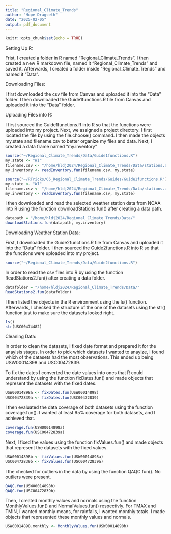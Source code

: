 ```yaml
---
title: "Regional_Climate_Trends"
author: "Hope Dragseth"
date: "2025-02-05"
output: pdf_document
---
```


```r
knitr::opts_chunk$set(echo = TRUE)
```

Setting Up R:

Frist, I created a folder in R named "Regional_Climate_Trends". I then created a new R markdown file, named it "Regional_Climate_Trends" and saved it. Afterwards, I created a folder inside "Regional_Climate_Trends" and named it "Data". 


Downloading Files:

I first downloaded the csv file from Canvas and uploaded it into the "Data" folder. I then downloaded the Guide1functions.R file from Canvas and uploaded it into the "Data" folder. 


Uploading Files into R:

I first sourced the Guide1functions.R into R so that the functions were uploaded into my project.
Next, we assigned a project directory. I first located the file by using the file.choose() command. I then made the objects my.state and filename.csv to better organize my files and data. Next, I created a data frame named "my.inventory"

```r
source("~/Regional_Climate_Trends/Data/Guide1functions.R")
my.state <- "WI"
filename.csv <- "/home/hldj2024/Regional_Climate_Trends/Data/stations.active.oldest.csv"
my.inventory <- readInventory.fun(filename.csv, my.state) 
```


```r
source("~/RTricks/05_Regional_Climate_Trends/Guides/Guide1functions.R")
my.state <- "WI"
filename.csv <- "/home/hldj2024/Regional_Climate_Trends/Data/stations.active.oldest.csv"
my.inventory <- readInventory.fun(filename.csv, my.state)

```

I then downloaded and read the selected weather station data from NOAA into R using the function downloadStations.fun() after creating a data path. 

```r
datapath = "/home/hldj2024/Regional_Climate_Trends/Data/"
downloadStations.fun(datapath, my.inventory)
```


Downloading Weather Station Data:

First, I downloaded the Guide2functions.R file from Canvas and uploaded it into the "Data" folder. I then sourced the Guide2functions.R into R so that the functions were uploaded into my project.

```r
source("~/Regional_Climate_Trends/Data/Guide2functions.R")
```


In order to read the csv files into R by using the function ReadStations2.fun() after creating a data folder. 

```r
datafolder = "/home/hldj2024/Regional_Climate_Trends/Data/"
ReadStations2.fun(datafolder)
```

I then listed the objects in the R environment using the ls() function. Afterwards, I checked the structure of the one of the datasets using the str() function just to make sure the datasets looked right. 

```r
ls()
str(USC00474482)
```

Cleaning Data:

In order to clean the datasets, I fixed date format and prepared it for the anaylsis stages. In order to pick which datasets I wanted to anaylze, I found which of the datasets had the most observations. This ended up being USW00014898 and USC00472839. 

To fix the dates I converted the date values into ones that R could understand by using the function fixDates.fun() and made objects that represent the datasets with the fixed dates. 

```r
USW00014898a <- fixDates.fun(USW00014898)
USC00472839a <- fixDates.fun(USC00472839)
```

I then evaluated the data coverage of both datasets using the function coverage.fun(). I wanted at least 95% coverage for both datasets, and I achieved that. 

```r
coverage.fun(USW00014898a)
coverage.fun(USC00472839a)
```

Next, I fixed the values using the function fixValues.fun() and made objects that represent the datasets with the fixed values. 

```r
USW00014898b <- fixValues.fun(USW00014898a)
USC00472839b <- fixValues.fun(USC00472839a)
```

I the checked for outliers in the data by using the function QAQC.fun(). No outliers were present.

```r
QAQC.fun(USW00014898b)
QAQC.fun(USC00472839b)
```

Then, I created monthly values and normals using the function MonthlyValues.fun() and NormalValues.fun() respectivly. For TMAX and TMIN, I wanted monthly means, for rainfalls, I wanted monthly totals. I made objects that represented these monthly values and normals.

```r
USW00014898.monthly <- MonthlyValues.fun(USW00014898b)

```

